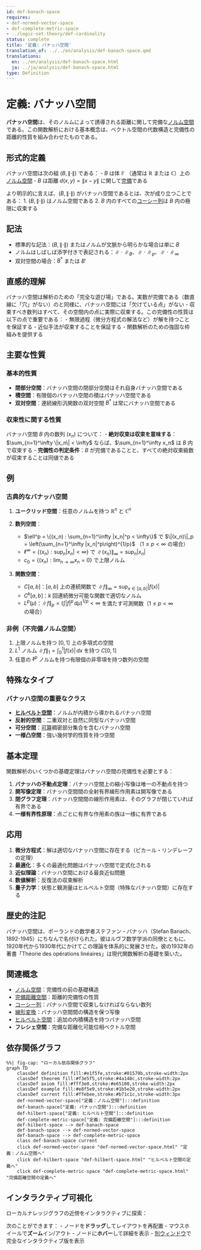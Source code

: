 ```yaml
---
id: def-banach-space
requires:
- def-normed-vector-space
- def-complete-metric-space
- ../logic-set-theory/def-cardinality
status: complete
title: '定義: バナッハ空間'
translation_of: ../../en/analysis/def-banach-space.qmd
translations:
  en: ../en/analysis/def-banach-space.html
  ja: ../ja/analysis/def-banach-space.html
type: Definition
---
```


# 定義: バナッハ空間 {#def-banach-space}

**バナッハ空間**は、そのノルムによって誘導される距離に関して完備な[ノルム空間](def-normed-vector-space.qmd)である。この関数解析における基本概念は、ベクトル空間の代数構造と完備性の距離的性質を組み合わせたものである。

## 形式的定義

バナッハ空間は次の組 $(B, \|\cdot\|)$ である：
- $B$ は体 $\mathbb{F}$ （通常は $\mathbb{R}$ または $\mathbb{C}$）上の[ノルム空間](def-normed-vector-space.qmd)
- $B$ は距離 $d(x,y) = \|x - y\|$ に関して[完備](def-complete-metric-space.qmd)である

より明示的に言えば、$(B, \|\cdot\|)$ がバナッハ空間であるとは、次が成り立つことである：
1. $(B, \|\cdot\|)$ はノルム空間である
2. $B$ 内のすべての[コーシー列](def-cauchy-sequence.qmd)は $B$ 内の極限に収束する

## 記法

- 標準的な記法：$(B, \|\cdot\|)$ またはノルムが文脈から明らかな場合は単に $B$
- ノルムはしばしば添字付きで表記される：$\|\cdot\|_B$、$\|\cdot\|_p$、$\|\cdot\|_\infty$
- 双対空間の場合：$B^*$ または $B'$

## 直感的理解

バナッハ空間は解析のための「完全な遊び場」である。実数が完備である（数直線に「穴」がない）のと同様に、バナッハ空間には「欠けている点」がない - 収束すべき数列はすべて、その空間内の点に実際に収束する。この完備性の性質は以下の点で重要である：
- 無限過程（微分方程式の解法など）が解を持つことを保証する
- 近似手法が収束することを保証する
- 関数解析のための強固な枠組みを提供する

## 主要な性質

### 基本的性質

- **閉部分空間**：バナッハ空間の閉部分空間はそれ自身バナッハ空間である
- **積空間**：有限個のバナッハ空間の積はバナッハ空間である
- **双対空間**：連続線形汎関数の双対空間 $B^*$ は常にバナッハ空間である

### 収束性に関する性質

バナッハ空間 $B$ 内の数列 $(x_n)$ について：
- **絶対収束は収束を意味する**：$\sum_{n=1}^\infty \|x_n\| < \infty$ ならば、$\sum_{n=1}^\infty x_n$ は $B$ 内で収束する
- **完備性の判定条件**：$B$ が完備であることと、すべての絶対収束級数が収束することは同値である

## 例

### 古典的なバナッハ空間

1. **ユークリッド空間**：任意のノルムを持つ $\mathbb{R}^n$ と $\mathbb{C}^n$

2. **数列空間**：
   - $\ell^p = \{(x_n) : \sum_{n=1}^\infty |x_n|^p < \infty\}$ で $\|(x_n)\|_p = \left(\sum_{n=1}^\infty |x_n|^p\right)^{1/p}$ （$1 \leq p < \infty$ の場合）
   - $\ell^\infty = \{(x_n) : \sup_n |x_n| < \infty\}$ で $\|(x_n)\|_\infty = \sup_n |x_n|$
   - $c_0 = \{(x_n) : \lim_{n \to \infty} x_n = 0\}$ で上限ノルム

3. **関数空間**：
   - $C[a,b]$：$[a,b]$ 上の連続関数で $\|f\|_\infty = \sup_{x \in [a,b]} |f(x)|$
   - $C^k[a,b]$：$k$ 回連続微分可能な関数で適切なノルム
   - $L^p(\mu)$：$\|f\|_p = \left(\int |f|^p \, d\mu\right)^{1/p} < \infty$ を満たす可測関数（$1 \leq p < \infty$ の場合）

### 非例（不完備ノルム空間）

1. 上限ノルムを持つ $[0,1]$ 上の多項式の空間
2. $L^1$ ノルム $\|f\|_1 = \int_0^1 |f(x)| \, dx$ を持つ $C[0,1]$
3. 任意の $\ell^p$ ノルムを持つ有限個の非零項を持つ数列の空間

## 特殊なタイプ

### バナッハ空間の重要なクラス

- **[ヒルベルト空間](def-hilbert-space.qmd)**：ノルムが内積から導かれるバナッハ空間
- **反射的空間**：二重双対と自然に同型なバナッハ空間
- **可分空間**：[可算](../logic-set-theory/def-cardinality.qmd)稠密部分集合を含むバナッハ空間
- **一様凸空間**：強い幾何学的性質を持つ空間

## 基本定理

関数解析のいくつかの基礎定理はバナッハ空間の完備性を必要とする：

1. **バナッハの不動点定理**：バナッハ空間上の縮小写像は唯一の不動点を持つ
2. **開写像定理**：バナッハ空間間の全射有界線形作用素は開写像である
3. **閉グラフ定理**：バナッハ空間間の線形作用素は、そのグラフが閉じていれば有界である
4. **一様有界性原理**：点ごとに有界な作用素の族は一様に有界である

## 応用

1. **微分方程式**：解は適切なバナッハ空間に存在する（ピカール・リンデレーフの定理）
2. **最適化**：多くの最適化問題はバナッハ空間で定式化される
3. **近似理論**：バナッハ空間における最良近似問題
4. **数値解析**：反復法の収束解析
5. **量子力学**：状態と観測量はヒルベルト空間（特殊なバナッハ空間）に存在する

## 歴史的注記

バナッハ空間は、ポーランドの数学者ステファン・バナッハ（Stefan Banach、1892-1945）にちなんで名付けられた。彼はルヴフ数学学派の同僚とともに、1920年代から1930年代にかけてこの理論を体系的に発展させた。彼の1932年の著書「Théorie des opérations linéaires」は現代関数解析の基礎を築いた。

## 関連概念

- [ノルム空間](def-normed-vector-space.qmd)：完備性の前の基礎構造
- [完備距離空間](def-complete-metric-space.qmd)：距離的完備性の性質
- [コーシー列](def-cauchy-sequence.qmd)：バナッハ空間で収束しなければならない数列
- [線形変換](../algebra/def-linear-transformation.qmd)：バナッハ空間間の構造を保つ写像
- [ヒルベルト空間](def-hilbert-space.qmd)：追加の内積構造を持つバナッハ空間
- **フレシェ空間**：完備な距離化可能位相ベクトル空間

## 依存関係グラフ

```mermaid
%%| fig-cap: "ローカル依存関係グラフ"
graph TD
    classDef definition fill:#e1f5fe,stroke:#01579b,stroke-width:2px
    classDef theorem fill:#f3e5f5,stroke:#4a148c,stroke-width:2px
    classDef axiom fill:#fff3e0,stroke:#e65100,stroke-width:2px
    classDef example fill:#e8f5e9,stroke:#1b5e20,stroke-width:2px
    classDef current fill:#ffebee,stroke:#b71c1c,stroke-width:3px
    def-normed-vector-space["定義：ノルム空間"]:::definition
    def-banach-space["定義: バナッハ空間"]:::definition
    def-hilbert-space["定義: ヒルベルト空間"]:::definition
    def-complete-metric-space["定義: 完備距離空間"]:::definition
    def-hilbert-space --> def-banach-space
    def-banach-space --> def-normed-vector-space
    def-banach-space --> def-complete-metric-space
    class def-banach-space current
    click def-normed-vector-space "def-normed-vector-space.html" "定義：ノルム空間へ"
    click def-hilbert-space "def-hilbert-space.html" "ヒルベルト空間の定義へ"
    click def-complete-metric-space "def-complete-metric-space.html" "完備距離空間の定義へ"
```

## インタラクティブ可視化

ローカルナレッジグラフの近傍をインタラクティブに探索：

::: {.graph-viz data-id="def-banach-space" data-width="700" data-height="500"}
:::

次のことができます：
- ノードを**ドラッグ**してレイアウトを再配置
- マウスホイールで**ズーム**イン/アウト
- ノードに**ホバー**して詳細を表示
- [別ウィンドウ](../../output/interactive/ja/def-banach-space.html){target="_blank"}で完全なインタラクティブ版を表示
